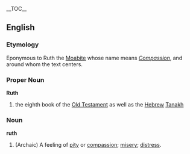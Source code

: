 {{Bible|8|Judges|Samuel}}
__TOC__
== English ==
=== Etymology ===
Eponymous to Ruth the [[Moabite]] whose name means ''[[Compassion]]'', and around whom the text centers.
=== Proper Noun ===
'''Ruth'''
# the eighth book of the [[Old Testament]] as well as the [[Hebrew]] [[Tanakh]]

===Noun===
'''ruth'''
#(Archaic)  A feeling of [[pity]] or [[compassion]]; [[misery]]; [[distress]].